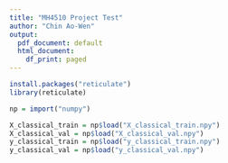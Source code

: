 ```yaml
---
title: "MH4510 Project Test"
author: "Chin Ao-Wen"
output:
  pdf_document: default
  html_document:
    df_print: paged
---
```


```r
install.packages("reticulate")
library(reticulate)
```

```r
np = import("numpy")
```

```r
X_classical_train = np$load("X_classical_train.npy")
X_classical_val = np$load("X_classical_val.npy")
y_classical_train = np$load("y_classical_train.npy")
y_classical_val = np$load("y_classical_val.npy")
```

```r

```

